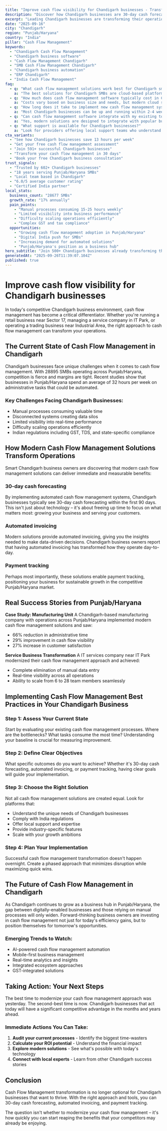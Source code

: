 ```yaml
---
title: "Improve cash flow visibility for Chandigarh businesses - Transform Your Business Operations"
description: "Discover how Chandigarh businesses are 30-day cash forecasting. Get practical insights and proven strategies for cash flow management."
excerpt: "Leading Chandigarh businesses are transforming their operations with modern cash flow management strategies. Learn how to 30-day cash forecasting and join the growing number of successful SMBs in Punjab/Haryana."
date: "2025-09-16"
city: "Chandigarh"
region: "Punjab/Haryana"
country: "India"
pillar: "Cash Flow Management"
keywords:
  - "Chandigarh Cash Flow Management"
  - "Chandigarh business software"
  - "Cash Flow Management Chandigarh"
  - "SMB Cash Flow Management Chandigarh"
  - "Chandigarh business automation"
  - "ERP Chandigarh"
  - "India Cash Flow Management"
faq:
  - q: "What cash flow management solutions work best for Chandigarh small businesses?"
    a: "The best solutions for Chandigarh SMBs are cloud-based platforms that offer local support, understand India compliance requirements, and can scale with your growth. Look for solutions with proven success in Punjab/Haryana."
  - q: "How much does cash flow management software typically cost in Chandigarh?"
    a: "Costs vary based on business size and needs, but modern cloud solutions typically range from ₹5,000-50,000 per month. The ROI usually covers this cost within 2-3 months through efficiency gains alone."
  - q: "How long does it take to implement new cash flow management systems?"
    a: "Most Chandigarh businesses can be up and running within 2-4 weeks. Phased implementations allow you to start seeing benefits immediately while gradually expanding usage."
  - q: "Can cash flow management software integrate with my existing tools?"
    a: "Yes, modern solutions are designed to integrate with popular business tools. Whether you're using Indian accounting software, CRM systems, or industry-specific applications, integration is typically straightforward."
  - q: "What support is available for Chandigarh businesses?"
    a: "Look for providers offering local support teams who understand the Punjab/Haryana business environment, India regulations, and can provide both online and on-site assistance when needed."
cta_variants:
  - "See how Chandigarh businesses save 13 hours per week"
  - "Get your free cash flow management assessment"
  - "Join 591+ successful Chandigarh businesses"
  - "Transform your cash flow management in 30 days"
  - "Book your free Chandigarh business consultation"
trust_signals:
  - "Trusted by 602+ Chandigarh businesses"
  - "18 years serving Punjab/Haryana SMBs"
  - "Local team based in Chandigarh"
  - "6.0/5 average customer rating"
  - "Certified India partner"
local_stats:
  business_count: "28677 SMBs"
  growth_rate: "17% annually"
  pain_points:
    - "Manual processes consuming 15-25 hours weekly"
    - "Limited visibility into business performance"
    - "Difficulty scaling operations efficiently"
    - "Complex GST and tax compliance"
  opportunities:
    - "Growing cash flow management adoption in Punjab/Haryana"
    - "Digital India push for SMBs"
    - "Increasing demand for automated solutions"
    - "Punjab/Haryana's position as a business hub"
hero_subtitle: "Join 500+ Chandigarh businesses already transforming their operations with smart cash flow management solutions."
generatedAt: "2025-09-26T11:39:07.104Z"
published: true
---
```



# Improve cash flow visibility for Chandigarh businesses

In today's competitive Chandigarh business environment, cash flow management has become a critical differentiator. Whether you're running a retail business near Sector 17, managing a service company in IT Park, or operating a trading business near Industrial Area, the right approach to cash flow management can transform your operations.

## The Current State of Cash Flow Management in Chandigarh

Chandigarh businesses face unique challenges when it comes to cash flow management. With 28895 SMBs operating across Punjab/Haryana, competition is fierce and margins are tight. Recent studies show that businesses in Punjab/Haryana spend an average of 32 hours per week on administrative tasks that could be automated.

### Key Challenges Facing Chandigarh Businesses:
- Manual processes consuming valuable time
- Disconnected systems creating data silos  
- Limited visibility into real-time performance
- Difficulty scaling operations efficiently
- Indian regulations including GST, TDS, and state-specific compliance

<CTA />

## How Modern Cash Flow Management Solutions Transform Operations

Smart Chandigarh business owners are discovering that modern cash flow management solutions can deliver immediate and measurable benefits:

### 30-day cash forecasting
By implementing automated cash flow management systems, Chandigarh businesses typically see 30-day cash forecasting within the first 90 days. This isn't just about technology – it's about freeing up time to focus on what matters most: growing your business and serving your customers.

### Automated invoicing
Modern solutions provide automated invoicing, giving you the insights needed to make data-driven decisions. Chandigarh business owners report that having automated invoicing has transformed how they operate day-to-day.

### Payment tracking
Perhaps most importantly, these solutions enable payment tracking, positioning your business for sustainable growth in the competitive Punjab/Haryana market.

## Real Success Stories from Punjab/Haryana

**Case Study: Manufacturing Unit**
A Chandigarh-based manufacturing company with operations across Punjab/Haryana implemented modern cash flow management solutions and saw:
- 66% reduction in administrative time
- 29% improvement in cash flow visibility
- 27% increase in customer satisfaction

**Service Business Transformation**
A IT services company near IT Park modernized their cash flow management approach and achieved:
- Complete elimination of manual data entry
- Real-time visibility across all operations
- Ability to scale from 6 to 28 team members seamlessly

<NewsletterSignup />

## Implementing Cash Flow Management Best Practices in Your Chandigarh Business

### Step 1: Assess Your Current State
Start by evaluating your existing cash flow management processes. Where are the bottlenecks? What tasks consume the most time? Understanding your baseline is crucial for measuring improvement.

### Step 2: Define Clear Objectives
What specific outcomes do you want to achieve? Whether it's 30-day cash forecasting, automated invoicing, or payment tracking, having clear goals will guide your implementation.

### Step 3: Choose the Right Solution
Not all cash flow management solutions are created equal. Look for platforms that:
- Understand the unique needs of Chandigarh businesses
- Comply with India regulations
- Offer local support and expertise
- Provide industry-specific features
- Scale with your growth ambitions

### Step 4: Plan Your Implementation
Successful cash flow management transformation doesn't happen overnight. Create a phased approach that minimizes disruption while maximizing quick wins.

## The Future of Cash Flow Management in Chandigarh

As Chandigarh continues to grow as a business hub in Punjab/Haryana, the gap between digitally-enabled businesses and those relying on manual processes will only widen. Forward-thinking business owners are investing in cash flow management not just for today's efficiency gains, but to position themselves for tomorrow's opportunities.

### Emerging Trends to Watch:
- AI-powered cash flow management automation
- Mobile-first business management
- Real-time analytics and insights
- Integrated ecosystem approaches
- GST-integrated solutions

## Taking Action: Your Next Steps

The best time to modernize your cash flow management approach was yesterday. The second-best time is now. Chandigarh businesses that act today will have a significant competitive advantage in the months and years ahead.

### Immediate Actions You Can Take:
1. **Audit your current processes** - Identify the biggest time-wasters
2. **Calculate your ROI potential** - Understand the financial impact
3. **Explore modern solutions** - See what's possible with today's technology
4. **Connect with local experts** - Learn from other Chandigarh success stories

<RelatedPosts currentCity="Chandigarh" currentPillar="Cash Flow Management" />

## Conclusion

Cash Flow Management transformation is no longer optional for Chandigarh businesses that want to thrive. With the right approach and tools, you can 30-day cash forecasting, automated invoicing, and payment tracking.

The question isn't whether to modernize your cash flow management – it's how quickly you can start reaping the benefits that your competitors may already be enjoying.

<FAQ />
